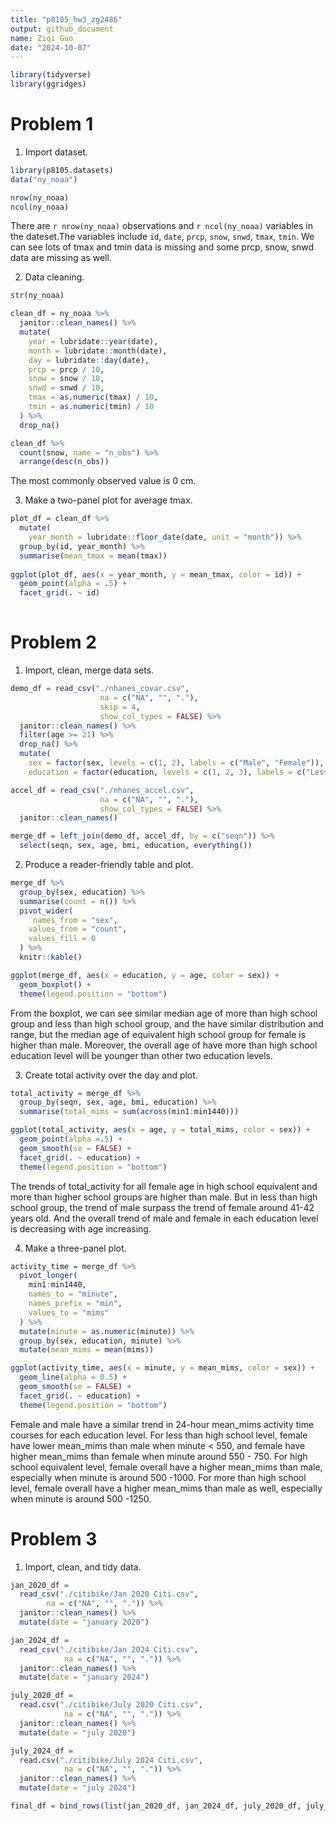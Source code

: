 ```yaml
---
title: "p8105_hw3_zg2486"
output: github_document
name: Ziqi Guo
date: "2024-10-07"
---
```


```r
library(tidyverse)
library(ggridges)
```



# Problem 1
1. Import dataset.
```r
library(p8105.datasets)
data("ny_noaa")

nrow(ny_noaa)
ncol(ny_noaa)
```
There are `r nrow(ny_noaa)` observations and `r ncol(ny_noaa)` variables in the dateset.The variables include `id`, `date`, `prcp`, `snow`, `snwd`, `tmax`, `tmin`. We can see lots of tmax and tmin data is missing and some prcp, snow, snwd data are missing as well.

2. Data cleaning.
```r
str(ny_noaa)

clean_df = ny_noaa %>% 
  janitor::clean_names() %>% 
  mutate(
    year = lubridate::year(date),
    month = lubridate::month(date),
    day = lubridate::day(date),
    prcp = prcp / 10,
    snow = snow / 10,
    snwd = snwd / 10,
    tmax = as.numeric(tmax) / 10,
    tmin = as.numeric(tmin) / 10
  ) %>% 
  drop_na() 

clean_df %>% 
  count(snow, name = "n_obs") %>% 
  arrange(desc(n_obs))
```
The most commonly observed value is 0 cm.

3. Make a two-panel plot for average tmax.
```r
plot_df = clean_df %>% 
  mutate(
    year_month = lubridate::floor_date(date, unit = "month")) %>% 
  group_by(id, year_month) %>% 
  summarise(mean_tmax = mean(tmax))
  
ggplot(plot_df, aes(x = year_month, y = mean_tmax, color = id)) +
  geom_point(alpha = .5) +
  facet_grid(. ~ id)
  
```



# Problem 2
1. Import, clean, merge data sets.
```r
demo_df = read_csv("./nhanes_covar.csv",
                    na = c("NA", "", "."),
                    skip = 4,
                    show_col_types = FALSE) %>% 
  janitor::clean_names() %>% 
  filter(age >= 21) %>% 
  drop_na() %>% 
  mutate(
    sex = factor(sex, levels = c(1, 2), labels = c("Male", "Female")),
    education = factor(education, levels = c(1, 2, 3), labels = c("Less than high school", "High school equivalent", "More than high school"))) 

accel_df = read_csv("./nhanes_accel.csv",
                    na = c("NA", "", "."), 
                    show_col_types = FALSE) %>% 
  janitor::clean_names() 

merge_df = left_join(demo_df, accel_df, by = c("seqn")) %>% 
  select(seqn, sex, age, bmi, education, everything())
```

2. Produce a reader-friendly table and plot.
```r
merge_df %>% 
  group_by(sex, education) %>% 
  summarise(count = n()) %>% 
  pivot_wider(
     names_from = "sex",
    values_from = "count",
    values_fill = 0
  ) %>% 
  knitr::kable() 

ggplot(merge_df, aes(x = education, y = age, color = sex)) + 
  geom_boxplot() +
  theme(legend.position = "bottom")
```
From the boxplot, we can see similar median age of more than high school group and less than high school group, and the have similar distribution and range, but the median age of equivalent high school group for female is higher than male. Moreover, the overall age of have more than high school education level will be younger than other two education levels. 

3. Create total activity over the day and plot.
```r
total_activity = merge_df %>% 
  group_by(seqn, sex, age, bmi, education) %>% 
  summarise(total_mims = sum(across(min1:min1440)))

ggplot(total_activity, aes(x = age, y = total_mims, color = sex)) +
  geom_point(alpha =.5) +
  geom_smooth(se = FALSE) +
  facet_grid(. ~ education) +
  theme(legend.position = "bottom")
```
The trends of total_activity for all female age in high school equivalent and more than higher school groups are higher than male. But in less than high school group, the trend of male surpass the trend of female around 41-42 years old. And the overall trend of male and female in each education level is decreasing with age increasing. 

4. Make a three-panel plot.
```r
activity_time = merge_df %>% 
  pivot_longer(
    min1:min1440,
    names_to = "minute",
    names_prefix = "min",
    values_to = "mims"
  ) %>% 
  mutate(minute = as.numeric(minute)) %>% 
  group_by(sex, education, minute) %>% 
  mutate(mean_mims = mean(mims)) 

ggplot(activity_time, aes(x = minute, y = mean_mims, color = sex)) +
  geom_line(alpha = 0.5) +
  geom_smooth(se = FALSE) +
  facet_grid(. ~ education) +
  theme(legend.position = "bottom")
```
Female and male have a similar trend in 24-hour mean_mims activity time courses for each education level. For less than high school level, female have lower mean_mims than male when minute < 550, and female have higher mean_mims than female when minute around 550 - 750. For high school equivalent level, female overall have a higher mean_mims than male, especially when minute is around 
500 -1000. For more than high school level, female overall have a higher mean_mims than male as well, especially when minute is around 
500 -1250. 



# Problem 3
1. Import, clean, and tidy data.
```r
jan_2020_df = 
  read_csv("./citibike/Jan 2020 Citi.csv",
        na = c("NA", "", ".")) %>% 
  janitor::clean_names() %>% 
  mutate(date = "january 2020") 

jan_2024_df = 
  read_csv("./citibike/Jan 2024 Citi.csv",
            na = c("NA", "", ".")) %>% 
  janitor::clean_names() %>% 
  mutate(date = "january 2024") 

july_2020_df = 
  read.csv("./citibike/July 2020 Citi.csv",
            na = c("NA", "", ".")) %>% 
  janitor::clean_names() %>% 
  mutate(date = "july 2020") 

july_2024_df = 
  read.csv("./citibike/July 2024 Citi.csv",
            na = c("NA", "", ".")) %>% 
  janitor::clean_names() %>% 
  mutate(date = "july 2024") 

final_df = bind_rows(list(jan_2020_df, jan_2024_df, july_2020_df, july_2024_df)) 

```






